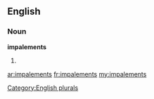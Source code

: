 ==English==

===Noun===
'''impalements'''

# {{plural of|[[impalement]]}}

[[Category:English plurals]]

[[ar:impalements]]
[[fr:impalements]]
[[my:impalements]]